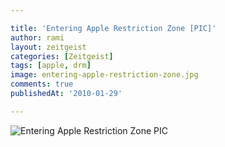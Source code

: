 ```yaml
---

title: 'Entering Apple Restriction Zone [PIC]'
author: rami
layout: zeitgeist
categories: [Zeitgeist]
tags: [apple, drm]
image: entering-apple-restriction-zone.jpg
comments: true
publishedAt: '2010-01-29'

---
```


![Entering Apple Restriction Zone PIC](/assets/image/content/zeitgeist/entering-apple-restriction-zone.jpg)

